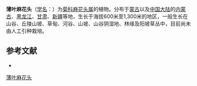 {{Speciesbox
| name = 薄叶麻花头
| status = 
| status_system = 
| image =
| genus = Serratula
| species = marginata
| authority = Tausch.
}}

'''薄叶麻花头'''（[[学名|学名]]：{{lang|la|''Serratula marginata''}}）为[[菊科|菊科]][[麻花头属|麻花头属]]的植物。分布于[[蒙古|蒙古]]以及[[中国大陆|中国大陆]]的[[内蒙古|内蒙古]]、[[黑龙江|黑龙江]]、[[甘肃|甘肃]]、[[新疆|新疆]]等地，生长于海拔600米至1,300米的地区，一般生长在山谷、丘陵山坡、草甸、河谷、山坡、山谷阴湿地、林缘及阳坡草丛中，目前尚未由人工引种栽培。

== 参考文献 ==
<div class="references-small">
* {{cite web| url =http://www.bioinfo.cn/db05/KmzwSpecies.php?action=view&id=5509| title =薄叶麻花头| work =《中国高等植物数据库全库》| publisher =中国科学院微生物研究所| author =昆明植物研究所| accessdate =2009-02-25| archive-date =2018-06-28| archive-url =https://web.archive.org/web/20180628204035/http://www.bioinfo.cn/db05/KmzwSpecies.php?action=view| dead-url =yes}}
</div>
{{Taxonbar|from=Q15231869}}

[[Category:麻花头属|薄叶麻花头]]


{{植物小作品}}